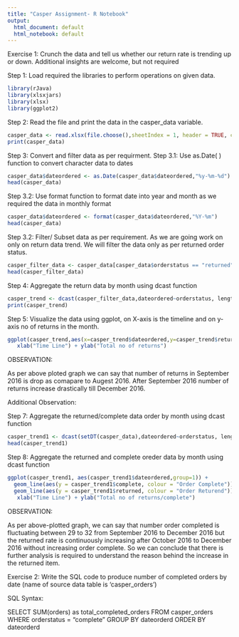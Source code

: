 ```yaml
---
title: "Casper Assignment- R Notebook"
output:
  html_document: default
  html_notebook: default
---
```


Exercise 1: Crunch the data and tell us whether our return rate is trending up or down. Additional insights are welcome, but not required

Step 1: Load required the libraries to perform operations on given data. 
```r
library(rJava)
library(xlsxjars)
library(xlsx)
library(ggplot2)
```


Step 2: Read the file and print the data in the casper_data variable.
```r
casper_data <- read.xlsx(file.choose(),sheetIndex = 1, header = TRUE, colIndex = 1:5)
print(casper_data)
```



Step 3: Convert and filter data as per requirment. 
Step 3.1: Use as.Date( ) function to convert character data to dates 
```r
casper_data$dateordered <- as.Date(casper_data$dateordered,"%y-%m-%d")
head(casper_data)
```



Step 3.2: Use format function to format date into year and month as we required the data in monthly format
```r
casper_data$dateordered <- format(casper_data$dateordered,"%Y-%m")
head(casper_data)
```



Step 3.2: Filter/ Subset data as per requirement. As we are going work on only on return data trend. We will filter the data only as per returned order status.
```r
casper_filter_data <- casper_data[casper_data$orderstatus == "returned",]
head(casper_filter_data)
```



Step 4: Aggregate the return data by month using dcast function 
```r
casper_trend <- dcast(casper_filter_data,dateordered~orderstatus, length)
print(casper_trend)
```



Step 5: Visualize the data using ggplot, on X-axis is the timeline and on y-axis no of returns in the month.
```r
ggplot(casper_trend,aes(x=casper_trend$dateordered,y=casper_trend$returned,group =1)) +  geom_line() + geom_point() +
   xlab("Time Line") + ylab("Total no of returns")
```

OBSERVATION:

As per above ploted graph we can say that number of returns in September 2016 is drop as comapare to Augest 2016. After September 2016 number of returns increase drastically till December 2016. 



Additional Observation:
   
Step 7: Aggregate the returned/complete data order by month using dcast function
```r
casper_trend1 <- dcast(setDT(casper_data),dateordered~orderstatus, length)
head(casper_trend1)
```

Step 8: Aggregate the returned and complete oreder data by month using dcast function 
```r
ggplot(casper_trend1, aes(casper_trend1$dateordered,group=1)) + 
  geom_line(aes(y = casper_trend1$complete, colour = "Order Complete")) + 
  geom_line(aes(y = casper_trend1$returned, colour = "Order Returend"))+
   xlab("Time Line") + ylab("Total no of returns/complete")
```

OBSERVATION:

As per above-plotted graph, we can say that number order completed is fluctuating between 29 to 32 from September 2016 to December 2016 but the returned rate is continuously increasing after October 2016 to December 2016 without increasing order complete. So we can conclude that there is further analysis is required to understand the reason behind the increase in the returned item.


Exercise 2: Write the SQL code to produce number of completed orders by date (name of source data table is ‘casper_orders’)

SQL Syntax:

  SELECT
    SUM(orders) as total_completed_orders
  FROM casper_orders
  WHERE orderstatus = "complete"
  GROUP BY dateorderd
  ORDER BY dateorderd


 






